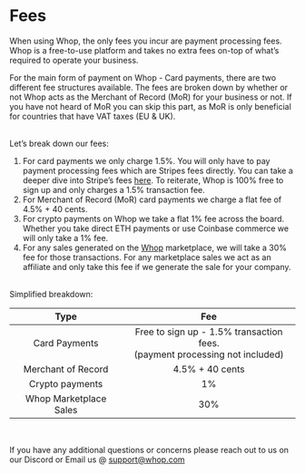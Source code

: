 
<HeroPattern />

# Fees

When using Whop, the only fees you incur are payment processing fees. Whop is a free-to-use platform and takes no extra fees on-top of what’s required to operate your business.

For the main form of payment on Whop - Card payments, there are two different fee structures available. The fees are broken down by whether or not Whop acts as the Merchant of Record (MoR) for your business or not. If you have not heard of MoR you can skip this part, as MoR is only beneficial for countries that have VAT taxes (EU & UK).

<br/>
Let’s break down our fees:

1. For card payments we only charge 1.5%. You will only have to pay payment processing fees which are Stripes fees directly. You can take a deeper dive into Stripe’s fees [here](https://stripe.com/pricing). To reiterate, Whop is 100% free to sign up and only charges a 1.5% transaction fee.
2. For Merchant of Record (MoR) card payments we charge a flat fee of 4.5% + 40 cents. 
3. For crypto payments on Whop we take a flat 1% fee across the board. Whether you take direct ETH payments or use Coinbase commerce we will only take a 1% fee. 
4. For any sales generated on the [Whop](http://Whop.com) marketplace, we will take a 30% fee for those transactions. For any marketplace sales we act as an affiliate and only take this fee if we generate the sale for your company.

<br/>
Simplified breakdown:

| Type | Fee |
|:--------:|:--------:|
| Card Payments | Free to sign up - 1.5% transaction fees. <br /> (payment processing not included)|
| Merchant of Record | 4.5% + 40 cents | 
| Crypto payments | 1% |
| Whop Marketplace Sales | 30% |
<br/>

If you have any additional questions or concerns please reach out to us on our Discord or Email us @ support@whop.com 